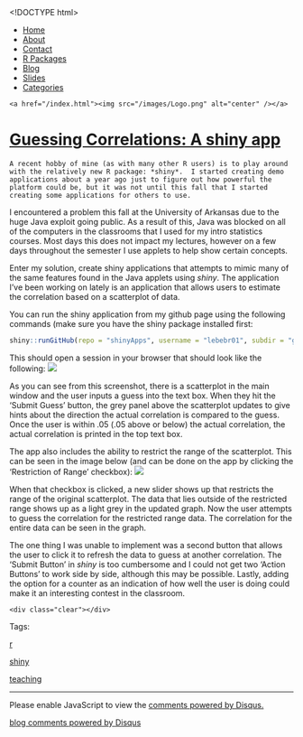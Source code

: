 <!DOCTYPE html>
<html>
  <head>
    <meta charset="utf-8">
    <title>Guessing Correlations&#58; A shiny app</title>
    <meta name="author" content="Brandon LeBeau" />
   <link rel="alternate" type="application/rss+xml" title="Educate-R" href="http://educate-r.org/feed.xml">
    <link rel="stylesheet" type="text/css" href="/stylesheets/newstyle.css">
    <link rel="stylesheet" href="/stylesheets/xcodeDkGrey.css">
    <script type='text/javascript' src="/stylesheets/highlight.pack.js"></script>
<script type="text/javascript">

    var _gaq = _gaq || [];
    _gaq.push(['_setAccount', 'UA-43425299-1']);
    _gaq.push(['_trackPageview']);

    (function() {
      var ga = document.createElement('script'); ga.type = 'text/javascript'; ga.async = true;
      ga.src = ('https:' == document.location.protocol ? 'https://ssl' : 'http://www') + '.google-analytics.com/ga.js';
      var s = document.getElementsByTagName('script')[0]; s.parentNode.insertBefore(ga, s);
    })();
 </script>

   </head>

  <body>
    <script>hljs.initHighlightingOnLoad();</script>

 <div id="navigation">
  <ul>
  <li><a href="/index.html">Home</a></li>
  <li><a href="/about.html">About</a></li>
  <li><a href="/contact.html">Contact</a></li>
  <li><a href="/projects.html">R Packages</a></li>
  <li><a href="/blog.html">Blog</a></li>
  <li><a href="/slides.html">Slides</a></li>
  <li><a href="/tags.html">Categories</a></li>
  </ul>
  </div>
  <div id="headerimg">
    <a href="/index.html"><img src="/images/Logo.png" alt="center" /></a>
  </div>
  <div class="content">
  <div class="blog">
   <!-- <h2>Guessing Correlations&#58; A shiny app</h2> -->
     <div class="full">
  <h1 class="entry-title">
    <a href="/Rmd/2013-12-30-guessCorr.Rmd" title="Guessing Correlations&#58; A shiny app" rel="bookmark">Guessing Correlations&#58; A shiny app</a>
  </h1>
  <div class="entry-content full-content">
    A recent hobby of mine (as with many other R users) is to play around with the relatively new R package: *shiny*.  I started creating demo applications about a year ago just to figure out how powerful the platform could be, but it was not until this fall that I started creating some applications for others to use.

I encountered a problem this fall at the University of Arkansas due to the huge Java exploit going public.  As a result of this, Java was blocked on all of the computers in the classrooms that I used for my intro statistics courses.  Most days this does not impact my lectures, however on a few days throughout the semester I use applets to help show certain concepts.

Enter my solution, create shiny applications that attempts to mimic many of the same features found in the Java applets using *shiny*.  The application I've been working on lately is an application that allows users to estimate the correlation based on a scatterplot of data.  

You can run the shiny application from my github page using the following commands (make sure you have the shiny package installed first:

```r
shiny::runGitHub(repo = "shinyApps", username = "lebebr01", subdir = "guessCorr")
```

This should open a session in your browser that should look like the following:
![](/figs/GuessingCorrelations.png)

As you can see from this screenshot, there is a scatterplot in the main window and the user inputs a guess into the text box.  When they hit the 'Submit Guess' button, the grey panel above the scatterplot updates to give hints about the direction the actual correlation is compared to the guess.  Once the user is within .05 (.05 above or below) the actual correlation, the actual correlation is printed in the top text box.

The app also includes the ability to restrict the range of the scatterplot.  This can be seen in the image below (and can be done on the app by clicking the 'Restriction of Range' checkbox):
![](/figs/GuessingCorrelationsRR.png)

When that checkbox is clicked, a new slider shows up that restricts the range of the original scatterplot.  The data that lies outside of the restricted range shows up as a light grey in the updated graph.  Now the user attempts to guess the correlation for the restricted range data.  The correlation for the entire data can be seen in the graph.

The one thing I was unable to implement was a second button that allows the user to click it to refresh the data to guess at another correlation.  The 'Submit Button' in *shiny* is too cumbersome and I could not get two 'Action Buttons' to work side by side, although this may be possible.  Lastly, adding the option for a counter as an indication of how well the user is doing could make it an interesting contest in the classroom.


    <div class="clear"></div>
  </div>
  <p class="alt-font tight">
    Tags:&nbsp;
    
    <a href="/tags.html#r-ref" >r</a>
    
    <a href="/tags.html#shiny-ref" >shiny</a>
    
    <a href="/tags.html#teaching-ref" >teaching</a>
    
  </p>
  <p class="by-line">
    <span class="date full-date">
      <abbr class="published" title=""></abbr>
    </span>
  </p>
  <div class="clear"></div>
</div>
<div class="rule">
  <hr/>
</div>

<div id="disqus_thread"></div>
<script type="text/javascript">
  var disqus_shortname = 'rjourney';

  var disqus_url = "http://lebebr01.github.com/Rmd/2013-12-30-guessCorr.Rmd";

  (function() {
      var dsq = document.createElement('script'); dsq.type = 'text/javascript'; dsq.async = true;
      dsq.src = 'http://' + disqus_shortname + '.disqus.com/embed.js';
      (document.getElementsByTagName('head')[0] || document.getElementsByTagName('body')[0]).appendChild(dsq);
  })();
</script>
<noscript>Please enable JavaScript to view the <a href="http://disqus.com/?ref_noscript">comments powered by Disqus.</a></noscript>
<a href="http://disqus.com" class="dsq-brlink">blog comments powered by <span class="logo-disqus">Disqus</span></a>




  </div>
  </div>  
    </body>
</html>
